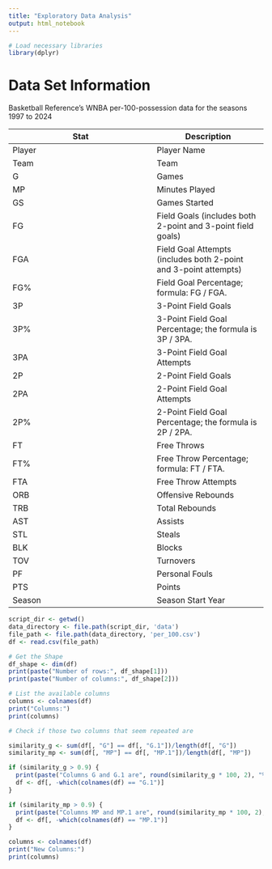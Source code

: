 ```yaml
---
title: "Exploratory Data Analysis"
output: html_notebook
---
```


```r
# Load necessary libraries
library(dplyr)

```

# Data Set Information

Basketball Reference's WNBA per-100-possession data for the seasons 1997 to 2024

| Stat   | Description                                                      |
|-----------------------------------------|-------------------------------|
| Player | Player Name                                                    |
| Team   | Team |
| G      | Games |
| MP     | Minutes Played |
| GS     | Games Started |
| FG     | Field Goals (includes both 2-point and 3-point field goals)      |
| FGA    | Field Goal Attempts (includes both 2-point and 3-point attempts) |
| FG%    | Field Goal Percentage; formula: FG / FGA.                        |
| 3P     | 3-Point Field Goals                                              |
| 3P%    | 3-Point Field Goal Percentage; the formula is 3P / 3PA.          |
| 3PA    | 3-Point Field Goal Attempts                                      |
| 2P     | 2-Point Field Goals                                              |
| 2PA    | 2-Point Field Goal Attempts                                      |
| 2P%    | 2-Point Field Goal Percentage; the formula is 2P / 2PA.          |
| FT     | Free Throws                                                      |
| FT%    | Free Throw Percentage; formula: FT / FTA.                        |
| FTA    | Free Throw Attempts                                              |
| ORB    | Offensive Rebounds                                               |
| TRB    | Total Rebounds                                                   |
| AST    | Assists                                                          |
| STL    | Steals                                                           |
| BLK    | Blocks                                                           |
| TOV    | Turnovers                                                        |
| PF     | Personal Fouls                                                   |
| PTS    | Points                                                           |
| Season | Season Start Year                                                |

```r
script_dir <- getwd()
data_directory <- file.path(script_dir, 'data')
file_path <- file.path(data_directory, 'per_100.csv')
df <- read.csv(file_path)

# Get the Shape
df_shape <- dim(df)
print(paste("Number of rows:", df_shape[1]))
print(paste("Number of columns:", df_shape[2]))

# List the available columns
columns <- colnames(df)
print("Columns:")
print(columns)
```
```r
# Check if those two columns that seem repeated are

similarity_g <- sum(df[, "G"] == df[, "G.1"])/length(df[, "G"])
similarity_mp <- sum(df[, "MP"] == df[, "MP.1"])/length(df[, "MP"])

if (similarity_g > 0.9) {
  print(paste("Columns G and G.1 are", round(similarity_g * 100, 2), "% identical"))
  df <- df[, -which(colnames(df) == "G.1")]
}

if (similarity_mp > 0.9) {
  print(paste("Columns MP and MP.1 are", round(similarity_mp * 100, 2), "% identical"))
  df <- df[, -which(colnames(df) == "MP.1")]
}

columns <- colnames(df)
print("New Columns:")
print(columns)

```



